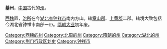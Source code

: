 '''基州'''，[[中国|中国]]古代的[[州|州]]。

[[西魏|西魏]]置，[[治所|治所]]在今[[湖北省|湖北省]][[钟祥市|钟祥市]]南内方山。辖[[章山郡|章山郡]]、[[上黄郡|上黄郡]]二郡。辖境大致包括今湖北省钟祥市南部一带。[[隋朝|隋朝]][[大业_(年号)|大业]]初年废。  

{{湖北行政区划小作品}}
{{DEFAULTSORT:J}}
[[Category:西魏的州|Category:西魏的州]]
[[Category:北周的州|Category:北周的州]]
[[Category:隋朝的州|Category:隋朝的州]]
[[Category:湖北的州|Category:湖北的州]]
[[Category:荆门行政区划史|Category:荆门行政区划史]]
[[Category:钟祥市|Category:钟祥市]]